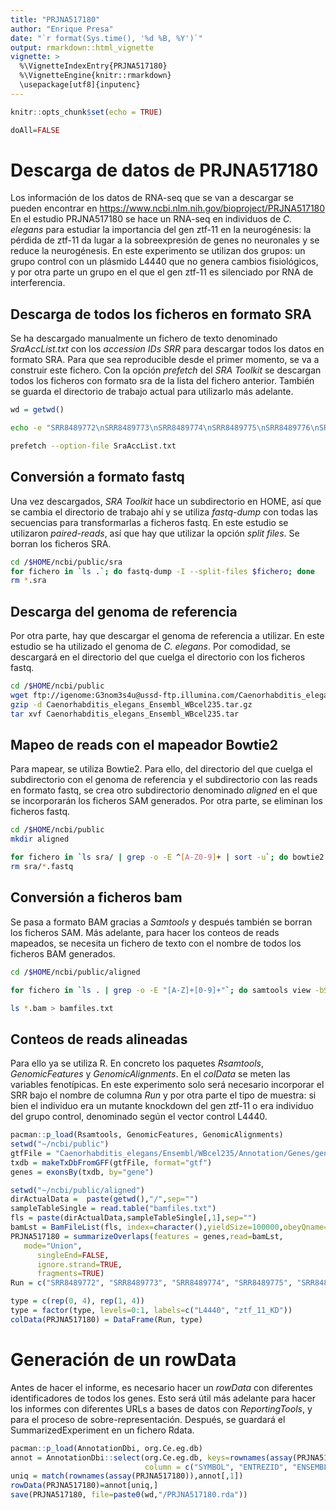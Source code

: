 ```yaml
---
title: "PRJNA517180"
author: "Enrique Presa"
date: "`r format(Sys.time(), '%d %B, %Y')`"
output: rmarkdown::html_vignette
vignette: >
  %\VignetteIndexEntry{PRJNA517180}
  %\VignetteEngine{knitr::rmarkdown}
  \usepackage[utf8]{inputenc}
---
```


```r
knitr::opts_chunk$set(echo = TRUE)
```

```r
doAll=FALSE
```
# Descarga de datos de PRJNA517180
Los información de los datos de RNA-seq que se van a descargar se pueden encontrar en <https://www.ncbi.nlm.nih.gov/bioproject/PRJNA517180>
En el estudio PRJNA517180 se hace un RNA-seq en individuos de *C. elegans* para estudiar la importancia del gen ztf-11 en la neurogénesis: la pérdida de ztf-11 da lugar a la sobreexpresión de genes no neuronales y se reduce la neurogénesis. En este experimento se utilizan dos grupos: un grupo control con un plásmido L4440 que no genera cambios fisiológicos, y por otra parte un grupo en el que el gen ztf-11 es silenciado por RNA de interferencia.

## Descarga de todos los ficheros en formato SRA
Se ha descargado manualmente un fichero de texto denominado *SraAccList.txt* con los *accession IDs SRR* para descargar todos los datos en formato SRA. Para que sea reproducible desde el primer momento, se va a construir este fichero. Con la opción *prefetch* del *SRA Toolkit* se descargan todos los ficheros con formato sra de la lista del fichero anterior. También se guarda el directorio de trabajo actual para utilizarlo más adelante.

```r
wd = getwd()
```

```Bash
echo -e "SRR8489772\nSRR8489773\nSRR8489774\nSRR8489775\nSRR8489776\nSRR8489777\nSRR8489778\nSRR8489779" > SraAccList.txt

prefetch --option-file SraAccList.txt
```

## Conversión a formato fastq
Una vez descargados, *SRA Toolkit* hace un subdirectorio en HOME, así que se cambia el directorio de trabajo ahí y se utiliza *fastq-dump* con todas las secuencias para transformarlas a ficheros fastq. En este estudio se utilizaron *paired-reads*, así que hay que utilizar la opción *split files*. Se borran los ficheros SRA.

```Bash
cd /$HOME/ncbi/public/sra
for fichero in `ls .`; do fastq-dump -I --split-files $fichero; done
rm *.sra
```

## Descarga del genoma de referencia
Por otra parte, hay que descargar el genoma de referencia a utilizar. En este estudio se ha utilizado el genoma de *C. elegans*. Por comodidad, se descargará en el directorio del que cuelga el directorio con los ficheros fastq.

```Bash
cd /$HOME/ncbi/public
wget ftp://igenome:G3nom3s4u@ussd-ftp.illumina.com/Caenorhabditis_elegans/Ensembl/WBcel235/Caenorhabditis_elegans_Ensembl_WBcel235.tar.gz
gzip -d Caenorhabditis_elegans_Ensembl_WBcel235.tar.gz
tar xvf Caenorhabditis_elegans_Ensembl_WBcel235.tar
```

## Mapeo de reads con el mapeador Bowtie2
Para mapear, se utiliza Bowtie2. Para ello, del directorio del que cuelga el subdirectorio con el genoma de referencia y el subdirectorio con las reads en formato fastq, se crea otro subdirectorio denominado *aligned* en el que se incorporarán los ficheros SAM generados. Por otra parte, se eliminan los ficheros fastq.

```Bash
cd /$HOME/ncbi/public
mkdir aligned

for fichero in `ls sra/ | grep -o -E ^[A-Z0-9]+ | sort -u`; do bowtie2 -x Caenorhabditis_elegans/Ensembl/WBcel235/Sequence/Bowtie2Index/genome -1 sra/`echo $fichero`_1.fastq -2 sra/`echo $fichero`_2.fastq -S aligned/`echo $fichero`.sam;done
rm sra/*.fastq
```

## Conversión a ficheros bam
Se pasa a formato BAM gracias a *Samtools* y después también se borran los ficheros SAM. Más adelante, para hacer los conteos de reads mapeados, se necesita un fichero de texto con el nombre de todos los ficheros BAM generados.

```Bash
cd /$HOME/ncbi/public/aligned

for fichero in `ls . | grep -o -E "[A-Z]+[0-9]+"`; do samtools view -bS `echo $fichero`.sam | samtools sort -o `echo $fichero`.bam; rm `echo $fichero`.sam; done

ls *.bam > bamfiles.txt
```

## Conteos de reads alineadas
Para ello ya se utiliza R. En concreto los paquetes *Rsamtools*, *GenomicFeatures* y *GenomicAlignments*. En el *colData* se meten las variables fenotípicas. En este experimento solo será necesario incorporar el SRR bajo el nombre de columna *Run* y por otra parte el tipo de muestra: si bien el individuo era un mutante knockdown del gen ztf-11 o era individuo del grupo control, denominado según el vector control L4440.

```r
pacman::p_load(Rsamtools, GenomicFeatures, GenomicAlignments)
setwd("~/ncbi/public")
gtfFile = "Caenorhabditis_elegans/Ensembl/WBcel235/Annotation/Genes/genes.gtf"
txdb = makeTxDbFromGFF(gtfFile, format="gtf")
genes = exonsBy(txdb, by="gene")

setwd("~/ncbi/public/aligned")
dirActualData =  paste(getwd(),"/",sep="")
sampleTableSingle = read.table("bamfiles.txt")
fls = paste(dirActualData,sampleTableSingle[,1],sep="")
bamLst = BamFileList(fls, index=character(),yieldSize=100000,obeyQname=TRUE)
PRJNA517180 = summarizeOverlaps(features = genes,read=bamLst,
   mode="Union",
      singleEnd=FALSE,
      ignore.strand=TRUE,
      fragments=TRUE) 
Run = c("SRR8489772", "SRR8489773", "SRR8489774", "SRR8489775", "SRR8489776", "SRR8489777", "SRR8489778", "SRR8489779")

type = c(rep(0, 4), rep(1, 4))
type = factor(type, levels=0:1, labels=c("L4440", "ztf_11_KD"))
colData(PRJNA517180) = DataFrame(Run, type)
```

# Generación de un rowData
Antes de hacer el informe, es necesario hacer un *rowData* con diferentes identificadores de todos los genes. Esto será útil más adelante para hacer los informes con diferentes URLs a bases de datos con *ReportingTools*, y para el proceso de sobre-representación. Después, se guardará el SummarizedExperiment en un fichero Rdata.

```r
pacman::p_load(AnnotationDbi, org.Ce.eg.db)
annot = AnnotationDbi::select(org.Ce.eg.db, keys=rownames(assay(PRJNA517180)),
                              column = c("SYMBOL", "ENTREZID", "ENSEMBL"), keytype="WORMBASE")
uniq = match(rownames(assay(PRJNA517180)),annot[,1])
rowData(PRJNA517180)=annot[uniq,]
save(PRJNA517180, file=paste0(wd,"/PRJNA517180.rda"))
```